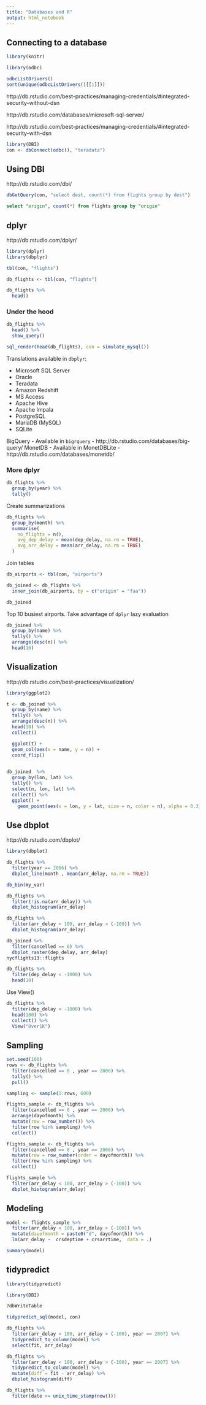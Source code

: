 ```yaml
---
title: "Databases and R"
output: html_notebook
---
```


## Connecting to a database

```r
library(knitr)
```

```r
library(odbc)

odbcListDrivers()
sort(unique(odbcListDrivers()[[1]]))
```

http://db.rstudio.com/best-practices/managing-credentials/#integrated-security-without-dsn

http://db.rstudio.com/databases/microsoft-sql-server/

http://db.rstudio.com/best-practices/managing-credentials/#integrated-security-with-dsn

```r
library(DBI)
con <- dbConnect(odbc(), "teradata")
```


## Using DBI

http://db.rstudio.com/dbi/

```r
dbGetQuery(con, "select dest, count(*) from flights group by dest")
```

```sql
select "origin", count(*) from flights group by "origin"
```


## dplyr

http://db.rstudio.com/dplyr/

```r
library(dplyr)
library(dbplyr)

tbl(con, "flights")
```

```r
db_flights <- tbl(con, "flights")
```

```r
db_flights %>%
  head()
```

### Under the hood

```r
db_flights %>%
  head() %>%
  show_query()
```

```r
sql_render(head(db_flights), con = simulate_mysql())
```

Translations available in `dbplyr`:

- Microsoft SQL Server
- Oracle
- Teradata 
- Amazon Redshift 
- MS Access 
- Apache Hive
- Apache Impala
- PostgreSQL
- MariaDB (MySQL)
- SQLite

BigQuery - Available in `bigrquery` - http://db.rstudio.com/databases/big-query/
MonetDB - Available in MonetDBLite - http://db.rstudio.com/databases/monetdb/


### More dplyr

```r
db_flights %>%
  group_by(year) %>%
  tally() 
```

Create summarizations

```r
db_flights %>% 
  group_by(month) %>%
  summarise(
    no_flights = n(),
    avg_dep_delay = mean(dep_delay, na.rm = TRUE),
    avg_arr_delay = mean(arr_delay, na.rm = TRUE)
  )
```

Join tables 
```r
db_airports <- tbl(con, "airports")

db_joined <- db_flights %>%
  inner_join(db_airports, by = c("origin" = "faa")) 

db_joined
```

Top 10 busiest airports.  Take advantage of `dplyr` lazy evaluation
```r
db_joined %>%
  group_by(name) %>%
  tally() %>%
  arrange(desc(n)) %>%
  head(10)
```

## Visualization

http://db.rstudio.com/best-practices/visualization/

```r
library(ggplot2) 

t <- db_joined %>%
  group_by(name) %>%
  tally() %>%
  arrange(desc(n)) %>%
  head(10) %>%
  collect() 

  ggplot(t) +
  geom_col(aes(x = name, y = n)) +
  coord_flip()
  
```

```r
db_joined  %>%
  group_by(lon, lat) %>%
  tally() %>%
  select(n, lon, lat) %>%
  collect() %>%
  ggplot() +
    geom_point(aes(x = lon, y = lat, size = n, color = n), alpha = 0.3)
```

## Use dbplot

http://db.rstudio.com/dbplot/

```r
library(dbplot)

db_flights %>%
  filter(year == 2006) %>%
  dbplot_line(month , mean(arr_delay, na.rm = TRUE))
```

```r
db_bin(my_var)
```

```r
db_flights %>%
  filter(!is.na(arr_delay)) %>%
  dbplot_histogram(arr_delay)
```

```r
db_flights %>%
  filter(arr_delay < 100, arr_delay > (-100)) %>%
  dbplot_histogram(arr_delay)
```




```r
db_joined %>%
  filter(cancelled == 0) %>%
  dbplot_raster(dep_delay, arr_delay)
nycflights13::flights
```

```r
db_flights %>%
  filter(dep_delay < -1000) %>%
  head(10)
```

Use View()
```r
db_flights %>%
  filter(dep_delay < -1000) %>%
  head(100) %>%
  collect() %>%
  View("Over1K")
```

## Sampling

```r
set.seed(100)
rows <- db_flights %>%
  filter(cancelled == 0 , year == 2006) %>%
  tally() %>%
  pull()

sampling <- sample(1:rows, 600)
```

```r
flights_sample <- db_flights %>%
  filter(cancelled == 0 , year == 2006) %>%
  arrange(dayofmonth) %>%
  mutate(row = row_number()) %>%
  filter(row %in% sampling) %>%
  collect()
```

```r
flights_sample <- db_flights %>%
  filter(cancelled == 0 , year == 2006) %>%
  mutate(row = row_number(order = dayofmonth)) %>%
  filter(row %in% sampling) %>%
  collect()
```

```r
flights_sample %>%
  filter(arr_delay < 100, arr_delay > (-100)) %>%
  dbplot_histogram(arr_delay)
```

## Modeling

```r
model <- flights_sample %>%
  filter(arr_delay < 100, arr_delay > (-100)) %>%
  mutate(dayofmonth = paste0("d", dayofmonth)) %>%
  lm(arr_delay ~  crsdeptime + crsarrtime,  data = .)

summary(model)
```

## tidypredict

```r
library(tidypredict)

library(DBI)

?dbWriteTable

tidypredict_sql(model, con)
```

```r
db_flights %>%
  filter(arr_delay < 100, arr_delay > (-100), year == 2007) %>%
  tidypredict_to_column(model) %>%
  select(fit, arr_delay)
```

```r
db_flights %>%
  filter(arr_delay < 100, arr_delay > (-100), year == 2007) %>%
  tidypredict_to_column(model) %>%
  mutate(diff = fit - arr_delay) %>%
  dbplot_histogram(diff)

db_flights %>%
  filter(date >= unix_time_stamp(now()))
```

